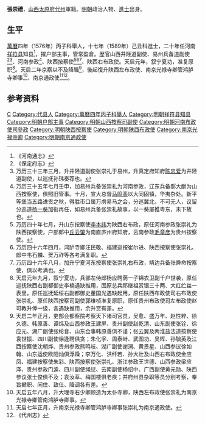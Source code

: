 '''張崇禮'''，[[山西|山西]][[太原府|太原府]][[代州|代州]]軍籍。[[明朝|明朝]]政治人物、[[進士|進士]]出身。

== 生平 ==
[[萬曆|萬曆]]四年（1576年）丙子科舉人，十七年（1589年）己丑科進士，二十年任河南[[祥符县|祥符县]]知县<ref>《河南通志》</ref>，擢户部主事，管常盈倉。歴官山西井陉道副使、易州兵备道副使<ref>《保定府志》</ref><ref>万历三十三年三月，升井陉道副使张崇礼于易州，升真定府知府[[陈忠爱|陈忠爱]]为井陉道副使，以巡抚孙玮奏荐也。</ref>、河南参政<ref>万历三十五年七月壬申，加易州兵备张崇礼为河南参政，辽东兵备郝大猷为山西按察使，俱照旧管事。十月，宣大总督[[马鸣銮|马鸣銮]]以大同固镇，华夷杂处。新平等堡当五路进贡之秋，得胜市口属万虏易马之会，分巡冀北，不可无人，议留分巡道[[杨一葵|杨一葵]]加衔再任，如易州兵备张崇礼故事，以一葵屡推粤东，未下故也。</ref>、陕西按察使<ref>万历四十年七月，升山东按察使[[李本纬|李本纬]]为陕西右布政，原任河南参政张崇礼为陕西按察使，户部郎中[[丘云肇|丘云肇]]为南直庐州府知府，云南参政[[毛章彦|毛章彦]]为贵州按察使。</ref><ref>万历四十六年四月，鸿胪寺卿汪民敬、福建巡按崔尔进、陕西按察使张崇礼、郎中韦石麟、贺万祚等各考满复职。</ref><ref>万历四十六年八月，加升宁夏河东按察使张崇礼右布政，靖边兵备张舜命按察使，俱以考满也。</ref>、陕西右布政使。天启元年，叙宁夏功，准复原职<ref>天启元年九月，叙宁夏功，兵部左侍郎杨应聘荫一子锦衣卫副千户世袭，原任巡抚陕西右副都御史李楠遇缺推用，固原总兵祁继祖赏银三十两、大红纻丝一表里，原任巡抚延绥右副都御史董国光遇缺起用，原任陕西布政使司右布政使张崇礼、原任陕西按察司副使郭维桢准复原职，原任贵州布政使司左布政使赵可教升俸一级，各遇缺推用，余升赏有差。</ref>。天启二年京察以不及降職<ref>天启二年正月，吏部会都察院考察天下诸司官员，吴愈、盛万年、赵性粹、徐久德、韩原善、谭炜及山西参政王建屏、贵州副使赵乾清、山东副使张铨、徐应元、湖广副使张纶音、山东佥事韩原善俱不谨；张云翼及两淮盐法道按察使袁世振、四川副使徐逢聘俱贪；朱化孚、周泰峙、武图功、吴晖、孙毓英及江西按察使沈朝烨、贵州参政熊鸣岐、湖广副使谢渭、黄景星、山西参议徐如翰、山东运使欧阳灿俱浮躁；李万化、洪纤若、孙大壮及山西右布政使金应凤、福建按察使朱彩、陕西按察使张崇礼、浙江参政王世德、山西参政梁应泽、贵州参政门逵、四川副使绳愆、云南副使杨绍中、广西副使黄元勋、陕西参议张士俊俱不及；袁汝萃、梅国楼俱老疾；并府州县杂职等员分别考察，奉旨褫职、闲住、致仕、降调各有差。</ref>，後起復升陕西左布政使、南京光禄寺卿管鸿胪寺卿事<ref>天启五年八月，升大理寺右少卿顾造为太仆寺卿，陕西左布政使张崇礼为南京光禄寺卿管南鸿胪寺卿事。</ref>、南京通政使<ref>天启七年正月，升南京光禄寺卿管鸿胪寺卿事张崇礼为南京通政使。</ref><ref>《代州志》</ref>。

== 参考资料 ==
{{reflist}}

{{start box}}
{{s-off}}
{{s-before|[[蕭重望|蕭重望]]<br>}}
{{s-title|明朝祥符县知县|1592年—1604年}}
{{s-after|[[王復興_(萬曆進士)|王復興]]<br>}}
{{end box}}

{{萬曆十七年己丑科殿試金榜}}

{{Authority control}}

{{DEFAULTSORT:Zhang张}}
[[Category:张姓|C]]
[[Category:代县人|Category:代县人]]
[[Category:萬曆四年丙子科舉人|Category:萬曆四年丙子科舉人]]
[[Category:明朝祥符县知县|Category:明朝祥符县知县]]
[[Category:明朝户部主事|Category:明朝户部主事]]
[[Category:明朝山西按察司副使|Category:明朝山西按察司副使]]
[[Category:明朝河南布政使司參政|Category:明朝河南布政使司參政]]
[[Category:明朝陕西按察使|Category:明朝陕西按察使]]
[[Category:明朝陕西布政使|Category:明朝陕西布政使]]
[[Category:南京光禄寺卿|Category:南京光禄寺卿]]
[[Category:明朝南京通政使|Category:明朝南京通政使]]
